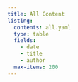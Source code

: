 ```yaml
---
title: All Content
listing:
  contents: all.yaml
  type: table
  fields:
    - date
    - title
    - author
  max-items: 200
---
```


